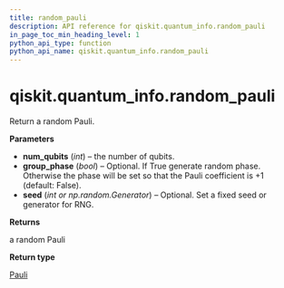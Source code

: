 ```yaml
---
title: random_pauli
description: API reference for qiskit.quantum_info.random_pauli
in_page_toc_min_heading_level: 1
python_api_type: function
python_api_name: qiskit.quantum_info.random_pauli
---
```


# qiskit.quantum\_info.random\_pauli

<Function id="qiskit.quantum_info.random_pauli" name="random_pauli" isDedicatedPage={true} github="https://github.com/qiskit/qiskit/tree/stable/0.22/qiskit/quantum_info/operators/symplectic/random.py" signature="random_pauli(num_qubits, group_phase=False, seed=None)">
  Return a random Pauli.

  **Parameters**

  *   **num\_qubits** (*int*) – the number of qubits.
  *   **group\_phase** (*bool*) – Optional. If True generate random phase. Otherwise the phase will be set so that the Pauli coefficient is +1 (default: False).
  *   **seed** (*int or np.random.Generator*) – Optional. Set a fixed seed or generator for RNG.

  **Returns**

  a random Pauli

  **Return type**

  [Pauli](qiskit.quantum_info.Pauli "qiskit.quantum_info.Pauli")
</Function>

